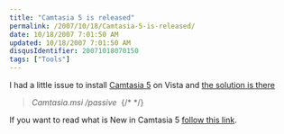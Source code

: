 ```yaml
---
title: "Camtasia 5 is released"
permalink: /2007/10/18/Camtasia-5-is-released/
date: 10/18/2007 7:01:50 AM
updated: 10/18/2007 7:01:50 AM
disqusIdentifier: 20071018070150
tags: ["Tools"]
---
```

I had a little issue to install [Camtasia 5](http://www.techsmith.com/camtasia.asp) on Vista and [the solution is there](http://techsmith.custhelp.com/cgi-bin/techsmith.cfg/php/enduser/std_adp.php?p_faqid=914&p_created=1166455546&p_sid=zg1L3rOi&p_accessibility=0&p_redirect=&p_lva=&p_sp=cF9zcmNoPSZwX3NvcnRfYnk9JnBfZ3JpZHNvcnQ9JnBfcm93X2NudD03NjcmcF9wcm9kcz0mcF9jYXRzPSZwX3B2PSZwX2N2PSZwX3NlYXJjaF90eXBlPWFuc3dlcnMuc2VhcmNoX25sJnBfcGFnZT0x&p_li=&p_topview=1)

> *Camtasia.msi /passive* 
{/* <!-- more --> */}

If you want to read what is New in Camtasia 5 [follow this link](http://www.techsmith.com/camtasia/whatsnew.asp). 
